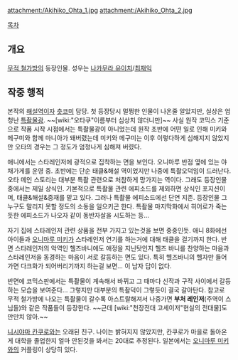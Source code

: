 {{{+1 太田明彦 / Akihiko Ōta }}}

attachment:/Akihiko_Ohta_1.jpg attachment:/Akihiko_Ohta_2.jpg

[[목차]]

== 개요 ==
[[무적 철가방]]의 등장인물. 성우는 [[나카무라 유이치]]/[[최재익]]

== 작중 행적 ==
본작의 [[해설역]]이자 [[츳코미]] 담당. 첫 등장당시 멀쩡한 인물이 나온줄 알았지만, 실상은 엄청난 [[특촬물]]광. ~~[wiki:"오타쿠"이름부터 심상치 않더니만]~~ 사실 원작 코믹스 기준으로 작품 시작 시점에서는 특촬물광이 아니었는데 원작 초반에 어떤 일로 인해 미키와 메구미와 함께 마니아가 돼버렸는데 미키와 메구미는 이후 이렇다하게 심해지지 않았지만 오타의 경우는 그 정도가 엄청나게 심해져 버렸다. 

애니에서는 스타레인저에 광적으로 집착하는 면을 보인다. 오니마루 반점 옆에 있는 야채가게를 운영 중. 초반에는 단순 태클&해설 역이었지만 나중에 특촬오덕임이 드러난다. 오타 메인 스토리는 대부분 특촬 관련으로 처참하게 망가지는 역이다. 그래도 등장인물 중에서는 제일 상식인. 기본적으로 특촬물 관련 에피소드를 제외하면 상식인 포지션이며, 태클&해설&중재를 맡고 있다. 그러나 특촬물 에피소드에선 단연 지존. 등장인물 그 누구도 말리지 못할 정도의 소동을 일으키곤 한다. 특촬물 마지막화에서 히어로가 죽는 듯한 에피소드가 나오자 같이 동반자살을 시도하는 등... 

자기 집에 스타레인저 관련 상품을 전부 가지고 있는것을 보면 중중인듯. 애니 8화에선 아이들과 [[오니마루 미키]]가 스타레인저 연기를 하는거에 대해 태클을 걸기까지 한다. 반면 스타레인저의 악역인 헬즈바니에도 애정을 지닌탓인지 헬즈 바니를 찬양하는 마음과 스타레인저을 동경하는 마음이 서로 갈등하는 면도 있다. 특히 헬즈바니의 헬자만 들어가면 다크화가 되어버리기까지 하는걸 보면… 이 남자 답이 없다.

반면에 코믹스판에서는 특촬물이 계속해서 바뀌고 그 때마다 신작과 구작 사이에서 갈등하는 모습을 보여준다… 그렇지만 대부분의 특촬덕이 그렇듯이 결국 갈아탄다. 참고로 무적 철가방에 나오는 특촬물이 갈수록 아스트랄해져서 나중가면 '''부처 레인저'''(주역이 스님들)와 같은 작품들이 등장한다. ~~근데 [wiki:"천장전대 고세이저"현실의 전대물]도 만만치 않아.~~

[[니시야마 칸쿠로]]와는 오래된 친구. 나이는 밝혀지지 않았지만, 칸쿠로가 마을로 돌아온게 대학을 졸업한지 얼마 안된것을 봐서는 20대로 추정된다. 일본에서는 [[오니마루 미키]]와의 커플링이 상당히 있다.
